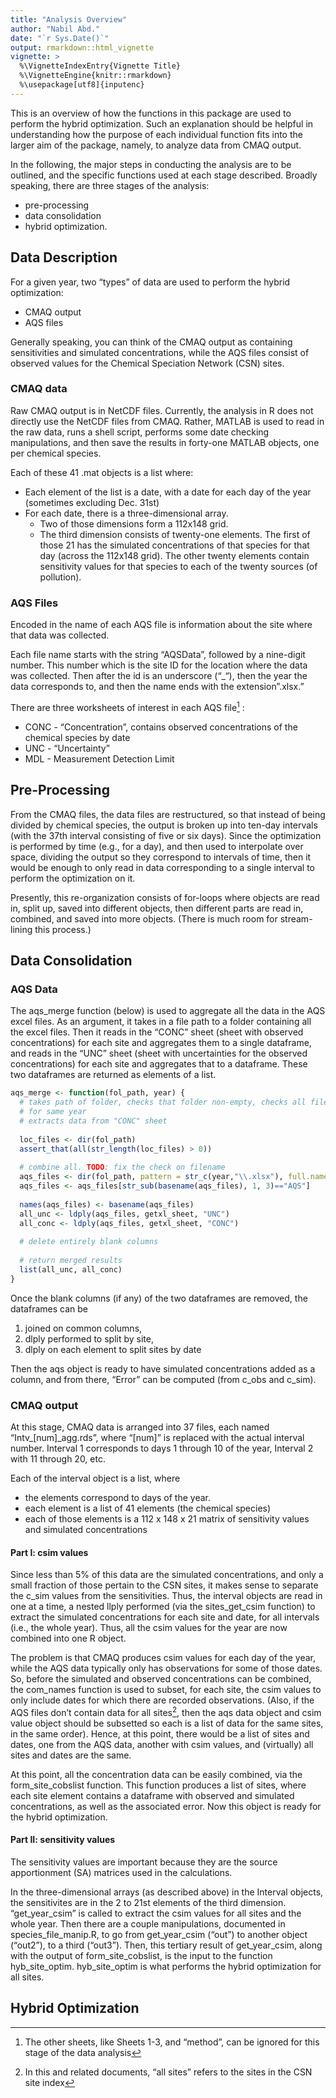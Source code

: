 ```yaml
---
title: "Analysis Overview"
author: "Nabil Abd."
date: "`r Sys.Date()`"
output: rmarkdown::html_vignette
vignette: >
  %\VignetteIndexEntry{Vignette Title}
  %\VignetteEngine{knitr::rmarkdown}
  %\usepackage[utf8]{inputenc}
---
```



This is an overview of how the functions in this package are used to perform 
the hybrid optimization. Such an explanation should be helpful in understanding 
how the purpose of each individual function fits into the larger aim of the 
package, namely, to analyze data from CMAQ output. 

In the following, the major steps in conducting the analysis are to be outlined, 
and the specific functions used at each stage described. Broadly speaking, there 
are three stages of the analysis:

* pre-processing
* data consolidation
* hybrid optimization.


## Data Description

For a given year, two "types" of data are used to perform the hybrid 
optimization:

* CMAQ output
* AQS files

Generally speaking, you can think of the CMAQ output as containing sensitivities and simulated concentrations, while the AQS files consist of observed values for the Chemical Speciation Network (CSN) sites.

### CMAQ data

Raw CMAQ output is in NetCDF files. Currently, the analysis in R does not directly use the NetCDF files from CMAQ. Rather, MATLAB is used to read in the raw data, runs a shell script, performs some date checking manipulations, and then save the results in forty-one MATLAB objects, one per chemical species.

Each of these 41 .mat objects is a list where: 
  
* Each element of the list is a date, with a date for each day of the year (sometimes excluding Dec. 31st)
* For each date, there is a three-dimensional array. 
    * Two of those dimensions form a 112x148 grid. 
    * The third dimension consists of twenty-one elements. The first of those 21
      has the simulated concentrations of that species for that day (across the
      112x148 grid). The other twenty elements contain sensitivity values for 
      that species to each of the twenty sources (of pollution). 

### AQS Files

Encoded in the name of each AQS file is information about the site where that data was collected. 

Each file name starts with the string "AQSData", followed by a nine-digit number. This number which is the site ID for the location where the data was collected. Then after the id is an underscore ("_"), then the year the data corresponds to, and then the name ends with the extension ".xlsx."

There are three worksheets of interest in each AQS file^[The other sheets, like Sheets 1-3, and "method", can be ignored for this stage of the data analysis] :

* CONC - "Concentration", contains observed concentrations of the chemical species by date
* UNC - "Uncertainty"
* MDL - Measurement Detection Limit




## Pre-Processing

From the CMAQ files, the data files are restructured, so that instead of being divided by chemical species, the output is broken up into ten-day intervals (with the 37th interval consisting of five or six days). Since the optimization is performed by time (e.g., for a day), and then used to interpolate over space, dividing the output so they correspond to intervals of time, then it would be enough to only read in data corresponding to a single interval to perform the optimization on it.

Presently, this re-organization consists of for-loops where objects are read in, split up, saved into different objects, then different parts are read in, combined, and saved into more objects. (There is much room for stream-lining this process.)

## Data Consolidation

### AQS Data

The aqs_merge function (below) is used to aggregate all the data in the AQS excel files. As an argument, it takes in a file path to a folder containing all 
the excel files. Then it reads in the "CONC" sheet (sheet with observed 
concentrations) for each site and aggregates them to a single dataframe, 
and reads in the "UNC" sheet (sheet with uncertainties for the observed concentrations) for each site and aggregates that to a dataframe. These two dataframes are returned as elements of a list.

```r
aqs_merge <- function(fol_path, year) {
  # takes path of folder, checks that folder non-empty, checks all files 
  # for same year
  # extracts data from "CONC" sheet
  
  loc_files <- dir(fol_path)
  assert_that(all(str_length(loc_files) > 0))
  
  # combine all. TODO: fix the check on filename
  aqs_files <- dir(fol_path, pattern = str_c(year,"\\.xlsx"), full.names = TRUE)
  aqs_files <- aqs_files[str_sub(basename(aqs_files), 1, 3)=="AQS"]
  
  names(aqs_files) <- basename(aqs_files)
  all_unc <- ldply(aqs_files, getxl_sheet, "UNC")
  all_conc <- ldply(aqs_files, getxl_sheet, "CONC")
  
  # delete entirely blank columns
  
  # return merged results
  list(all_unc, all_conc)
}
```

Once the blank columns (if any) of the two dataframes are removed, the dataframes can be 

1. joined on common columns, 
2. dlply performed to split by site, 
3. dlply on each element to split sites by date

Then the aqs object is ready to have simulated concentrations added as a column, and from there, "Error" can be computed (from c_obs and c_sim). 


### CMAQ output

At this stage, CMAQ data is arranged into 37 files, each named "Intv_[num]_agg.rds", where "[num]" is replaced with the actual interval number. Interval 1 corresponds to days 1 through 10 of the year, Interval 2 with 11 through 20, etc. 

Each of the interval object is a list, where 

  * the elements correspond to days of the year.
  * each element is a list of 41 elements (the chemical species)
  * each of those elements is a 112 x 148 x 21 matrix of sensitivity values and
    simulated concentrations

#### Part I: csim values

Since less than 5% of this data are the simulated concentrations, and only a small fraction of those pertain to the CSN sites, it makes sense to separate the c_sim values from the sensitivities. Thus, the interval objects are read in one at a time, a nested llply performed (via the sites_get_csim function) to extract the simulated concentrations for each site and date, for all intervals (i.e., the whole year). Thus, all the csim values for the year are now combined into one R object. 

The problem is that CMAQ produces csim values for each day of the year, while the AQS data typically only has observations for some of those dates. So, before the simulated and observed concentrations can be combined, the com_names function is used to subset, for each site, the csim values to only include dates for which there are recorded observations. (Also, if the AQS files don't contain data for all sites^[ In this and related documents, "all sites" refers to the sites in the CSN site index], then the aqs data object and csim value object should be subsetted so each is a list of data for the same sites, in the same order). Hence, at this point, there would be a list of sites and dates, one from the AQS data, another with csim values, and (virtually) all sites and dates are the same. 

At this point, all the concentration data can be easily combined, via the form_site_cobslist function. This function produces a list of sites, where each site element contains a dataframe with observed and simulated concentrations, as well as the associated error. Now this object is ready for the hybrid optimization.

#### Part II: sensitivity values

The sensitivity values are important because they are the source apportionment (SA) matrices used in the calculations. 

In the three-dimensional arrays (as described above) in the Interval objects, the sensitivites are in the 2 to 21st elements of the third dimension. 
"get_year_csim" is called to extract the csim values for all sites and the 
whole year. Then there are a couple manipulations, documented in 
species_file_manip.R, to go from get_year_csim ("out") to another object 
("out2"), to a third ("out3"). Then, this tertiary result of get_year_csim, 
along with the output of form_site_cobslist, is the input to the function 
hyb_site_optim. hyb_site_optim is what performs the hybrid optimization for 
all sites. 


## Hybrid Optimization


